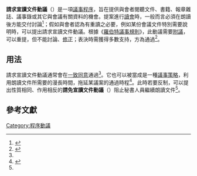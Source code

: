 {{infobox motion
 | name = 請求宣讀文件動議
 | class = I
 | inorder = 即時優先
 | seconded = 需要
 | debatable = 不可以
 | amendable = 不可以
 | voterequired = 半數通過
 | reconsidered = 可以
 }}
'''請求宣讀文件動議'''（{{lang|en|request to read papers}}）是一項[[議事程序|議事程序]]，旨在提供與會者閱聽文件、書籍、報章雜誌、議事錄或其它與會議有關資料的機會。提案進行[[讀會|讀會]]時，一般而言必須在朗讀後方能交付討論<ref>{{Cite book|author=蔡政順|title=《立法院議事規則逐條研究》|publisher=大中國圖書公司|location=台北|language=zh-tw|pages=220|date=1985年6月}}</ref>；假如與會者認為有重讀之必要，例如某份會議文件特別需要說明時，可以提出請求宣讀文件動議。根據《[[羅伯特議事規則|羅伯特議事規則]]》，此動議需要[[附議|附議]]，可以重提，但不能討論、[[修正動議|修正]]；表決時需獲得多數支持，方為通過<ref name="Robert">{{Cite book|author=Henry M. Robert|coauthor=Daniel H. Honemann; Thomas J. Balch; William J. Evans; Sarah Corbin Robert|title=''Robert's Rules of Order: Newly Revised''|publisher=Da Capo Press|edition=10|language=en|isbn=073820384X|pages=286|date=2010年11月}}</ref>。

== 用法 ==
請求宣讀文件動議通常會在[[一致同意|一致同意]]通過<ref name="Robert"/>。它也可以被當成是一種[[拖延動議與策略|議事策略]]，利用朗讀文件所需要的漫長時間，拖延某議案的通過時程<ref name="Demeter">{{Cite book|author=George Demeter|title=''Demeter's Manual of Parliamentary Law and Procedure''|publisher=Little Brown & Co (T)|pages=126-127|language=en|isbn=0316180300|date=1969年6月}}</ref>。此時若要反制，可以提出性質相同、作用相反的'''請免宣讀文件動議'''（{{lang|en|request not to read papers}}）阻止秘書人員繼續朗讀文件<ref name="Demeter"/>。

== 參考文獻 ==
{{reflist}}

{{Parliamentary Procedure}}
[[Category:程序動議|Category:程序動議]]